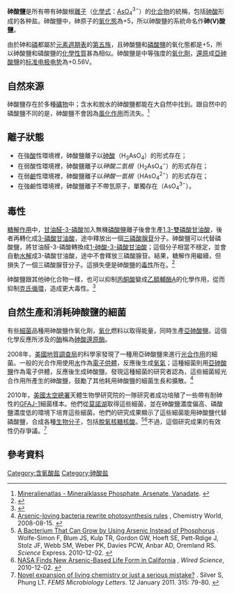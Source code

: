 {{noteTA|G1=Lifesciences}}
{{chembox
| verifiedrevid = 416100584
|ImageFile=Arsenate ion.svg
|ImageSize=
|IUPACName=arsorate
|OtherNames=
|Section1= {{Chembox Identifiers
| CASNo = 12523-21-6
| CASNo_Ref = {{cascite|correct|??}}
|   PubChem = 27401
|   SMILES = [O-][As](=O)([O-])[O-]
|  ChemSpiderID_Ref  = {{chemspidercite|changed|chemspider}}|  ChemSpiderID  =  25498
|  InChI  =  1/AsH3O4/c2-1(3,4)5/h(H3,2,3,4,5)/p-3
|  InChIKey  =  DJHGAFSJWGLOIV-DFZHHIFOAQ
|  StdInChI_Ref  = {{stdinchicite|changed|chemspider}}|  StdInChI  =  1S/AsH3O4/c2-1(3,4)5/h(H3,2,3,4,5)/p-3
|  StdInChIKey_Ref  = {{stdinchicite|changed|chemspider}}|  StdInChIKey  =  DJHGAFSJWGLOIV-UHFFFAOYSA-K
}}
|Section2= {{Chembox Properties
|  Formula=AsO<sub>4</sub><sup>3-</sup>
|  MolarMass=138.919
|  Appearance=
|  Density=
|  MeltingPt=
|  BoilingPt=
|  Solubility=
  }}
|Section3= {{Chembox Hazards
|  MainHazards=
|  FlashPt=
|  Autoignition=
  }}
}}
'''砷酸鹽'''是所有帶有砷酸根[[離子|離子]]（[[化學式|化學式]]：[[砷|As]][[氧|O]]<sub>4</sub><sup>3−</sup>）的[[化合物|化合物]]的統稱，包括[[砷酸|砷酸]]形成的各种盐。砷酸鹽中，砷原子的[[氧化態|氧化態]]為+5，所以砷酸鹽的系統命名作'''砷(V)酸鹽'''。

由於砷和[[磷|磷]]都屬於[[元素週期表|元素週期表]]的[[5族元素|第五族]]，且砷酸鹽和[[磷酸鹽|磷酸鹽]]的氧化態都是+5，所以砷酸鹽和磷酸鹽的[[化學性質|化學性質]]甚為相似。砷酸鹽是中等強度的[[氧化劑|氧化劑]]，[[氧化還原反應|還原]]成[[亞砷酸鹽|亞砷酸鹽]]的[[标准电极电势|标准电极电势]]為+0.56V。

==自然來源==
砷酸鹽存在於多種[[礦物|礦物]]中；含水和脫水的砷酸鹽都能在大自然中找到。跟自然中的磷酸鹽不同的是，砷酸鹽不會因為[[風化作用|風化作用]]而流失。<ref>[[Mineralienatlas:MineralSystematik#x37.|Mineralienatlas - Mineralklasse Phosphate, Arsenate, Vanadate]]. {{de icon}}</ref>

==離子狀態==

* 在強[[酸|酸]]性環境裡，砷酸鹽離子以[[砷酸|砷酸]]（H<sub>3</sub>AsO<sub>4</sub>）的形式存在；
* 在弱酸性環境裡，砷酸鹽離子以''砷酸二氫根''（H<sub>2</sub>AsO<sub>4</sub><sup>−</sup>）的形式存在；
* 在弱[[鹼|鹼]]性環境裡，砷酸鹽離子以''砷酸一氫根''（HAsO<sub>4</sub><sup>2−</sup>）的形式存在；
* 在強鹼性環境裡，砷酸鹽離子不帶氫原子，單獨存在（AsO<sub>4</sub><sup>3−</sup>）。

==毒性==
[[糖解作用|糖解作用]]中，[[甘油醛-3-磷酸|甘油醛-3-磷酸]]加入無機[[磷酸鹽|磷酸鹽]]離子後會生產[[1,3-雙磷酸甘油酸|1,3-雙磷酸甘油酸]]，後者再轉化成[[3-磷酸甘油酸|3-磷酸甘油酸]]，途中釋放出一個[[三磷酸腺苷|三磷酸腺苷]]分子。砷酸鹽可以代替磷酸鹽，將甘油醛-3-磷酸轉換成[[1-砷酸-3-磷酸甘油酸|1-砷酸-3-磷酸甘油酸]]；這個分子相當不穩定，並會自動[[水解|水解]]成3-磷酸甘油酸，途中不會釋放三磷酸腺苷。結果，糖解作用繼續，但損失了一個三磷酸腺苷分子。這損失便是砷酸鹽的[[毒性|毒性]]所在。<ref>{{cite journal|last=Hughes |first=Michael F. |title=Arsenic toxicity and potential mechanisms of action |journal=Toxicology Letters |year=2002 |issue=133 |pages=4 |url=http://nature.berkeley.edu/departments/nut/undergrad_class/Spr_2003_NST_120/D50.pdf }}{{dead link|date=六月 2017 |bot=InternetArchiveBot }}{{en icon}}</ref>

砷酸鹽跟其他砷化合物一樣，也可以抑制[[丙酮酸|丙酮酸]]變成[[乙醯輔酶A|乙醯輔酶A]]的化學作用，從而抑制[[克氏循環|克氏循環]]，造成更大毒性。<ref>{{citation|title=Arsenic Toxicity Case Study|author1=Kim Gehle|author2=Selene Chou|author3=William S. Beckett|publisher=Agency for Toxic Substances and Disease Registry|url=http://www.atsdr.cdc.gov/csem/csem.asp?csem=1&po=0|date=2009-10-01|accessdate=2011-08-22|archive-date=2015-04-23|archive-url=https://web.archive.org/web/20150423212336/http://www.atsdr.cdc.gov/csem/csem.asp?csem=1&po=0|dead-url=no}}{{en icon}}</ref>

==自然生產和消耗砷酸鹽的細菌==
有些[[細菌|細菌]]品種用砷酸鹽作氧化劑，[[氧化還原反應|氧化]]燃料以取得能量，同時生產[[亞砷酸鹽|亞砷酸鹽]]。這個化學反應所涉及的[[酶|酶]]稱為[[砷酸還原酶|砷酸還原酶]]。

2008年，[[美國地質調查局|美國地質調查局]]的科學家發現了一種用亞砷酸鹽來進行[[光合作用|光合作用]]的細菌。一般的光合作用使用[[水|水]]作為[[電子供體|電子供體]]，反應後生成[[氧氣|氧氣]]；這種細菌則用[[亞砷酸鹽|亞砷酸鹽]]作為電子供體，反應後生成砷酸鹽。發現這種細菌的研究者認為，這些細菌經光合作用所產生的砷酸鹽，鼓勵了其他耗用砷酸鹽的細菌生長和擴散。<ref>[http://www.rsc.org/chemistryworld/News/2008/August/15080802.asp Arsenic-loving bacteria rewrite photosynthesis rules] {{Wayback|url=http://www.rsc.org/chemistryworld/News/2008/August/15080802.asp |date=20160617044244 }}, Chemistry World, 2008-08-15. {{en icon}}</ref>

2010年，[[美國太空總署|美國太空總署]]天體生物學研究院的一隊研究者成功培殖了一些帶有耐砷性的[[GFAJ-1|GFAJ-1]]細菌樣本。他們從[[莫諾湖|莫諾湖]]取得這些細菌，並在砷酸鹽濃度偏高、磷酸鹽濃度低的環境下培育這些細菌。他們的研究成果顯示了這些細菌能用砷酸鹽代替磷酸鹽，合成各種[[生物分子|生物分子]]，包括[[脫氧核糖核酸|脫氧核糖核酸]]。<ref>[http://www.sciencemag.org/content/early/2010/12/01/science.1197258.short A Bacterium That Can Grow by Using Arsenic Instead of Phosphorus] {{Wayback|url=http://www.sciencemag.org/content/early/2010/12/01/science.1197258.short |date=20110701045700 }}.  Wolfe-Simon F, Blum JS, Kulp TR, Gordon GW, Hoeft SE, Pett-Rdige J, Stolz JF, Webb SM, Weber PK, Davies PCW, Anbar AD, Oremland RS.  ''Science'' Express.  2010-12-02. {{en icon}}</ref><ref>[http://www.wired.com/wiredscience/2010/12/nasa-finds-arsenic-life-form/ NASA Finds New Arsenic-Based Life Form in California] {{Wayback|url=http://www.wired.com/wiredscience/2010/12/nasa-finds-arsenic-life-form/ |date=20110823015952 }}, ''Wired Science'', 2010-12-02. {{en icon}}</ref>不過，這個研究成果的有效性仍存爭議。<ref>[http://onlinelibrary.wiley.com/doi/10.1111/j.1574-6968.2010.02202.x/abstract Novel expansion of living chemistry or just a serious mistake?] {{Wayback|url=http://onlinelibrary.wiley.com/doi/10.1111/j.1574-6968.2010.02202.x/abstract |date=20110731134631 }}.  Silver S, Phung LT. ''FEMS Microbiology Letters''. 12 January 2011.  315: 79-80. {{en icon}}</ref>

==參考資料==
{{Reflist}}

{{元素化合物专题}}
{{砷酸盐}}

[[Category:含氧酸盐|Category:含氧酸盐]]
[[Category:砷酸盐|Category:砷酸盐]]